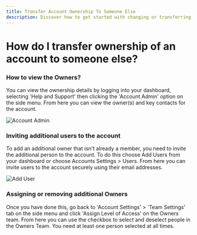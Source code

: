 ```yaml
---
title: Transfer Account Ownership To Someone Else
description: Discover how to get started with changing or transferring Logit.io account ownership in this helpful guide.
---
```


# How do I transfer ownership of an account to someone else?

### How to view the Owners?

You can view the ownership details by logging into your dashboard, selecting 'Help and Support' then clicking the 'Account Admin' option on the side menu. From here you can view the owner(s) and key contacts for the account.

![Account Admin](@/images/help/account-access/account-admin.png)

### Inviting additional users to the account

To add an additional owner that isn't already a member, you need to 
invite the additional person to the account. To do this choose Add 
Users from your dashboard or choose Accounts Settings > Users. From 
here you can invite users to the account securely using their email addresses.

![Add User](@/images/help/account-access/add-user.png)

### Assigning or removing additional Owners

Once you have done this, go back to 'Account Settings' > 'Team Settings' 
tab on the side menu and click 'Assign Level of Access' on the Owners team. 
From here you can use the checkbox to select and deselect people in the 
Owners Team. You need at least one person selected at all times.